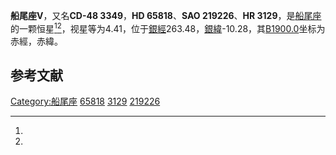 {{Starbox begin
| name = 船尾座V
}}
{{Starbox observe
| epoch = [[J2000.0|J2000.0]]
| constell = [[船尾座|船尾座]]<ref name=SIMBAD>{{cite web
 | url=http://simbad.u-strasbg.fr/simbad/sim-id?Ident=HR+3129
 | title =Pulsating variable Star
 | publisher=Centre de Données astronomiques de Strasbourg
 | work=SIMBAD
 | accessdate=2012-07-13}}</ref><ref name=DATA>{{cite web
 | url=http://vizier.u-strasbg.fr/viz-bin/VizieR-5?-out.add=.&-source=5050&-corr=PK=HR&-out.max=9999&HR=3129
 | title =VizieR Detailed Page
 | accessdate=2012-07-13}}</ref>
| 星官 = 
| ra = {{RA|7|58|14.4}}<ref name=SIMBAD /><ref name=DATA />
| dec = {{DEC|-49|14|42}}<ref name=SIMBAD /><ref name=DATA />
| appmag_v = 4.41<ref name=SIMBAD /><ref name=DATA />
}}
{{Starbox character
| class = B1Vp+B3IV:<ref name=SIMBAD /><ref name=DATA />
| b-v = -0.17<ref name=SIMBAD /><ref name=DATA />
| u-b = -0.96<ref name=SIMBAD /><ref name=DATA />
| r-i = <ref name=SIMBAD /><ref name=DATA />
| variable = 
}}
{{Starbox astrometry
| radial_v = -0.96
| prop_mo_ra = 19
| parallax = 
| p_error = 
}}
{{Starbox catalog
| names =CD-48 3349，[[SAO星表|SAO]] 219226，[[HD星表|HD]] 65818，[[HR星表|HR]] 3129}}
{{Starbox reference |Simbad=HR+3129}}
{{Starbox end}}

'''船尾座V'''，又名'''CD-48 3349'''，'''HD 65818'''、'''SAO 219226'''、'''HR 3129'''，是[[船尾座|船尾座]]的一颗恒星<ref name=SIMBAD /><ref name=DATA />，视星等为4.41，位于[[銀道座標系|銀經]]263.48，[[銀道座標系|銀緯]]-10.28，其[[B1900.0|B1900.0]]坐标为赤經{{RA|7|55|21.9}}，赤緯{{DEC|-48|-10.28|25}}。

== 参考文献 ==
{{reflist}}

{{star-stub}}

{{船尾座恒星}}
[[Category:船尾座|Category:船尾座]]
[[Category:HD和HDE天體|65818]]
[[Category:HR天體|3129]]
[[Category:SAO天體|219226]]